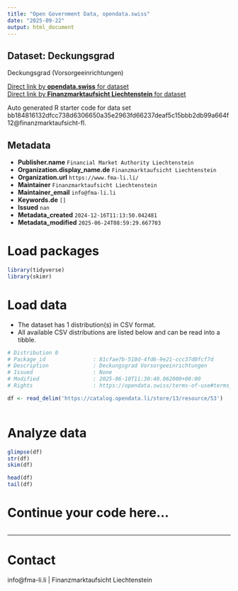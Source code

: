 ```yaml
---
title: "Open Government Data, opendata.swiss"
date: "2025-09-22"
output: html_document
---
```


## Dataset: Deckungsgrad

Deckungsgrad (Vorsorgeeinrichtungen)

[Direct link by **opendata.swiss** for dataset](https://opendata.swiss/de/dataset/deckungsgrad)<br>
[Direct link by **Finanzmarktaufsicht Liechtenstein** for dataset]()

Auto generated R starter code for data set bb184816132dfcc738d6306650a35e2963fd66237deaf5c15bbb2db99a664f12@finanzmarktaufsicht-fl.

## Metadata

- **Publisher.name** `Financial Market Authority Liechtenstein`
- **Organization.display_name.de** `Finanzmarktaufsicht Liechtenstein`
- **Organization.url** `https://www.fma-li.li/`
- **Maintainer** `Finanzmarktaufsicht Liechtenstein`
- **Maintainer_email** `info@fma-li.li`
- **Keywords.de** `[]`
- **Issued** `nan`
- **Metadata_created** `2024-12-16T11:13:50.042481`
- **Metadata_modified** `2025-06-24T08:59:29.667703`


# Load packages

```r

library(tidyverse)
library(skimr)

```

# Load data

-   The dataset has 1 distribution(s) in CSV format.
-   All available CSV distributions are listed below and can be read into a tibble.

```r

# Distribution 0
# Package_id               : 81cfae7b-510d-4fd6-9e21-ccc37d0fcf7d
# Description              : Deckungsgrad Vorsorgeeinrichtungen
# Issued                   : None
# Modified                 : 2025-06-10T11:30:40.062000+00:00
# Rights                   : https://opendata.swiss/terms-of-use#terms_by

df <- read_delim('https://catalog.opendata.li/store/13/resource/53')



```

# Analyze data

```r

glimpse(df)
str(df)
skim(df)

head(df)
tail(df)

```

# Continue your code here...

```r

```

------------------------------------------------------------------------

# Contact

info@fma-li.li | Finanzmarktaufsicht Liechtenstein
